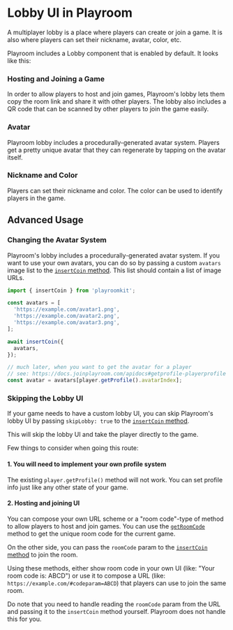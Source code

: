 
# Lobby UI in Playroom

A multiplayer lobby is a place where players can create or join a game. It is also where players can set their nickname, avatar, color, etc.

Playroom includes a Lobby component that is enabled by default. It looks like this:


<Preview src="/demos/react1.html" maxPlayers={0} />

### Hosting and Joining a Game

In order to allow players to host and join games, Playroom's lobby lets them copy the room link and share it with other players. The lobby also includes a QR code that can be scanned by other players to join the game easily.

### Avatar

Playroom lobby includes a procedurally-generated avatar system. Players get a pretty unique avatar that they can regenerate by tapping on the avatar itself.

### Nickname and Color

Players can set their nickname and color. The color can be used to identify players in the game.


## Advanced Usage

### Changing the Avatar System

Playroom's lobby includes a procedurally-generated avatar system. If you want to use your own avatars, you can do so by passing a custom `avatars` image list to the [`insertCoin` method](https://docs.joinplayroom.com/apidocs#insertcoin-initoptions-). This list should contain a list of image URLs.

```js
import { insertCoin } from 'playroomkit';

const avatars = [
  'https://example.com/avatar1.png',
  'https://example.com/avatar2.png',
  'https://example.com/avatar3.png',
];

await insertCoin({
  avatars,
});

// much later, when you want to get the avatar for a player
// see: https://docs.joinplayroom.com/apidocs#getprofile-playerprofile
const avatar = avatars[player.getProfile().avatarIndex];
```


### Skipping the Lobby UI

If your game needs to have a custom lobby UI, you can skip Playroom's lobby UI by passing `skipLobby: true` to the [`insertCoin` method](https://docs.joinplayroom.com/apidocs#insertcoin-initoptions-).

This will skip the lobby UI and take the player directly to the game.

Few things to consider when going this route:
#### 1. You will need to implement your own profile system
The existing `player.getProfile()` method will not work. You can set profile info just like any other state of your game. 

#### 2. Hosting and joining UI
You can compose your own URL scheme or a "room code"-type of method to allow players to host and join games. You can use the [`getRoomCode`](https://docs.joinplayroom.com/apidocs#getroomcode) method to get the unique room code for the current game.

On the other side, you can pass the `roomCode` param to the [`insertCoin` method](https://docs.joinplayroom.com/apidocs#insertcoin-initoptions-) to join the room.

Using these methods, either show room code in your own UI (like: "Your room code is: ABCD") or use it to compose a URL (like: `https://example.com/#codeparam=ABCD`) that players can use to join the same room. 

Do note that you need to handle reading the `roomCode` param from the URL and passing it to the `insertCoin` method yourself. Playroom does not handle this for you.
